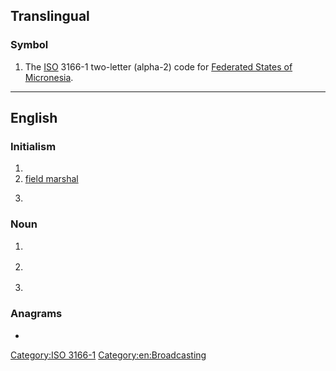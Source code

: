 {{also|fm|Fm|.fm|f.m.|F&M}}
==Translingual==

===Symbol===
{{head|mul|symbol}}

# The [[ISO]] 3166-1 two-letter (alpha-2) code for [[Federated States of Micronesia]].

[[Category:ISO 3166-1]]

----

==English==

===Initialism===
{{rfc-header|Initialism}}
{{head|en|initialism}}

# {{abbreviation of|lang=en|FM radio}}
# [[field marshal]]
# {{lb|en|construction|insurance}} {{w|Factory Mutual}}

===Noun===
{{en-noun|~}}

# {{lb|en|uncountable}} {{initialism of|lang=en|frequency modulation}}
# {{lb|en|countable}} {{abbreviation of|lang=en|finance minister}}
# {{lb|en|countable}} {{abbreviation of|lang=en|foreign minister}}

===Anagrams===
* {{anagrams|en|M-F|MF}}

[[Category:en:Broadcasting]]